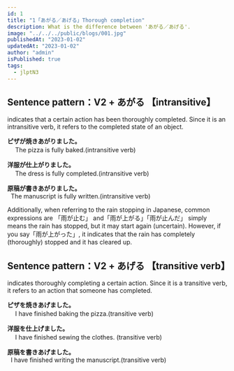 ```yaml
---
id: 1
title: "1「あがる／あげる」Thorough completion"
description: What is the difference between 'あがる／あげる'.
image: "../../../public/blogs/001.jpg"
publishedAt: "2023-01-02"
updatedAt: "2023-01-02"
author: "admin"
isPublished: true
tags:
  - jlptN3
---
```


## Sentence pattern：V2 + あがる 【intransitive】

indicates that a certain action has been thoroughly completed. Since it is an intransitive verb, it refers to the completed state of an object.

**ピザが焼きあがりました。**  
　 The pizza is fully baked.(intransitive verb)

**洋服が仕上がりました。**  
　 The dress is fully completed.(intransitive verb)

**原稿が書きあがりました。**  
  The manuscript is fully written.(intransitive verb)

Additionally, when referring to the rain stopping in Japanese, common expressions are 「雨が止む」 and「雨が上がる」「雨が止んだ」 simply means the rain has stopped, but it may start again (uncertain). However, if you say「雨が上がった」, it indicates that the rain has completely (thoroughly) stopped and it has cleared up.

## Sentence pattern：V2 + あげる 【transitive verb】

indicates thoroughly completing a certain action. Since it is a transitive verb, it refers to an action that someone has completed.

**ピザを焼きあげました。**  
　 I have finished baking the pizza.(transitive verb)

**洋服を仕上げました。**  
　 I have finished sewing the clothes. (transitive verb)

**原稿を書きあげました。**  
  I have finished writing the manuscript.(transitive verb)
